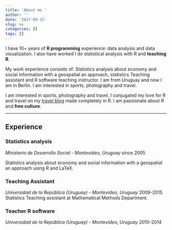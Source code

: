 ```yaml
---
title: 'About me '
author: ''
date: '2017-09-15'
slug: me
categories: []
tags: []
---
```


I have 10+ years of **R programming** experience: data analysis and data visualization. I also have worked
I do statistical analysis with R and **teaching R**.

My work experience consists of: Statistics analysis about economy and social information with a geospatial an approach, statistics Teaching assistant and R software teaching instructor. I am from Uruguay and now I am in Berlin. I am interested in sports, photography and travel.

I am interested in sports, photography and travel. I conjugated my love for R and travel on my [travel blog](//mapamundi.me/) made completely in R. I am passionate about R and **free culture**. 
 

---

## Experience

### Statistics analysis
*Ministerio de Desarrollo Social - Montevideo, Uruguay*
since 2005

Statistics analysis about economy and social information with a geospatial
an approach using R and LaTeX.

### Teaching Assistant
*Universidad de la República (Uruguay) - Montevideo, Uruguay*
2009-2015
Statistics Teaching assistant at Mathematical Methods Department. 

### Teacher R software
*Universidad de la República (Uruguay) - Montevideo, Uruguay*
2010-2014



